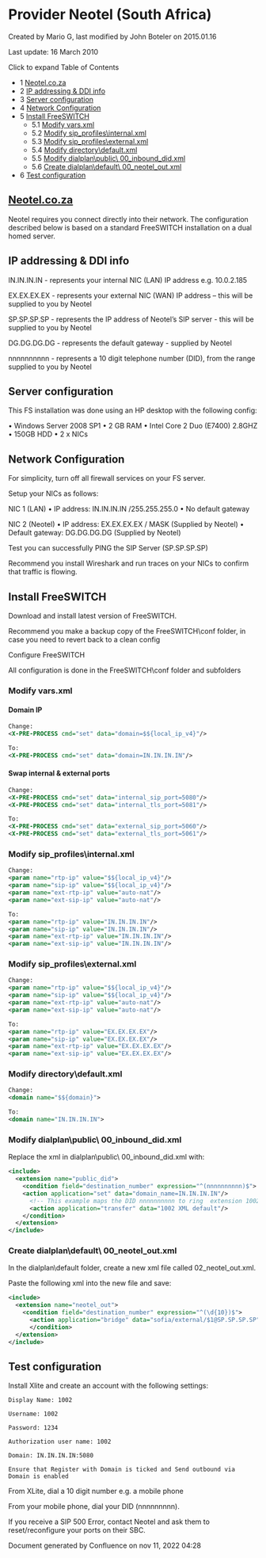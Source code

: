 
# Provider Neotel (South Africa) 

 Created by  Mario G, last modified by  John Boteler on 2015.01.16

Last update: 16 March 2010

Click to expand Table of Contents

* 1 [Neotel.co.za](#-freeswitch--provider-neotel-south-africa-)
* 2 [IP addressing & DDI info](#ip-addressing--ddi-info)
* 3 [Server configuration](#server-configuration)
* 4 [Network Configuration](#network-configuration)
* 5 [Install FreeSWITCH](#install-freeswitch)  
   * 5.1 [Modify vars.xml](#modify-varsxml)  
   * 5.2 [Modify sip\_profiles\\internal.xml](#modify-sip_profilesinternalxml)  
   * 5.3 [Modify sip\_profiles\\external.xml](#modify-sip_profilesexternalxml)  
   * 5.4 [Modify directory\\default.xml](#modify-directorydefaultxml)  
   * 5.5 [Modify dialplan\\public\\ 00\_inbound\_did.xml](#modify-dialplanpublic00_inbound_didxml)  
   * 5.6 [Create dialplan\\default\\ 00\_neotel\_out.xml](#create-dialplandefault02_neotel_outxml)
* 6 [Test configuration](#test-configuration)

## [Neotel.co.za](http://neotel.co.za)

Neotel requires you connect directly into their network. The configuration described below is based on a standard FreeSWITCH installation on a dual homed server.

## IP addressing & DDI info

IN.IN.IN.IN - represents your internal NIC (LAN) IP address e.g. 10.0.2.185

EX.EX.EX.EX - represents your external NIC (WAN) IP address – this will be supplied to you by Neotel

SP.SP.SP.SP - represents the IP address of Neotel’s SIP server - this will be supplied to you by Neotel

DG.DG.DG.DG - represents the default gateway - supplied by Neotel

nnnnnnnnnn - represents a 10 digit telephone number (DID), from the range supplied to you by Neotel

## Server configuration

This FS installation was done using an HP desktop with the following config:

• Windows Server 2008 SP1 • 2 GB RAM • Intel Core 2 Duo (E7400) 2.8GHZ • 150GB HDD • 2 x NICs

## Network Configuration

For simplicity, turn off all firewall services on your FS server.

  
Setup your NICs as follows:

NIC 1 (LAN) • IP address: IN.IN.IN.IN /255.255.255.0 • No default gateway

NIC 2 (Neotel) • IP address: EX.EX.EX.EX / MASK (Supplied by Neotel) • Default gateway: DG.DG.DG.DG (Supplied by Neotel)

Test you can successfully PING the SIP Server (SP.SP.SP.SP)

Recommend you install Wireshark and run traces on your NICs to confirm that traffic is flowing.

## Install FreeSWITCH

Download and install latest version of FreeSWITCH.

Recommend you make a backup copy of the FreeSWITCH\\conf folder, in case you need to revert back to a clean config

Configure FreeSWITCH

All configuration is done in the FreeSWITCH\\conf folder and subfolders

### Modify vars.xml

#### Domain IP

```xml
Change: 
<X-PRE-PROCESS cmd="set" data="domain=$${local_ip_v4}"/>

To: 
<X-PRE-PROCESS cmd="set" data="domain=IN.IN.IN.IN"/>
```

#### Swap internal & external ports

```xml
Change:
<X-PRE-PROCESS cmd="set" data="internal_sip_port=5080"/>
<X-PRE-PROCESS cmd="set" data="internal_tls_port=5081"/>

To: 
<X-PRE-PROCESS cmd="set" data="external_sip_port=5060"/>
<X-PRE-PROCESS cmd="set" data="external_tls_port=5061"/>
```

### Modify sip_profiles\\internal.xml

```xml
Change: 
<param name="rtp-ip" value="$${local_ip_v4}"/>
<param name="sip-ip" value="$${local_ip_v4}"/>
<param name="ext-rtp-ip" value="auto-nat"/>
<param name="ext-sip-ip" value="auto-nat"/>

To: 
<param name="rtp-ip" value="IN.IN.IN.IN"/>
<param name="sip-ip" value="IN.IN.IN.IN"/>
<param name="ext-rtp-ip" value="IN.IN.IN.IN"/>
<param name="ext-sip-ip" value="IN.IN.IN.IN"/>
```

### Modify sip_profiles\\external.xml

```xml
Change: 
<param name="rtp-ip" value="$${local_ip_v4}"/>
<param name="sip-ip" value="$${local_ip_v4}"/>
<param name="ext-rtp-ip" value="auto-nat"/>
<param name="ext-sip-ip" value="auto-nat"/>

To:
<param name="rtp-ip" value="EX.EX.EX.EX"/>
<param name="sip-ip" value="EX.EX.EX.EX"/>
<param name="ext-rtp-ip" value="EX.EX.EX.EX"/>
<param name="ext-sip-ip" value="EX.EX.EX.EX"/>
```

### Modify directory\\default.xml

```xml
Change: 
<domain name="$${domain}">

To:
<domain name="IN.IN.IN.IN"> 
```

### Modify dialplan\\public\\ 00_inbound_did.xml

Replace the xml in dialplan\\public\\ 00\_inbound\_did.xml with:

```xml
<include>
  <extension name="public_did">
    <condition field="destination_number" expression="^(nnnnnnnnnn)$">
    <action application="set" data="domain_name=IN.IN.IN.IN"/>
      <!-- This example maps the DID nnnnnnnnnn to ring  extension 1002 in the default context -->
      <action application="transfer" data="1002 XML default"/>
    </condition>
  </extension>
</include> 
```

### Create dialplan\\default\\ 00_neotel_out.xml

In the dialplan\\default folder, create a new xml file called 02\_neotel\_out.xml.

Paste the following xml into the new file and save:

```xml
<include>
  <extension name="neotel_out">
    <condition field="destination_number" expression="^(\d{10})$">
      <action application="bridge" data="sofia/external/$1@SP.SP.SP.SP"/>
      </condition>
  </extension>
</include>
```

## Test configuration

Install Xlite and create an account with the following settings:

```text
Display Name: 1002

Username: 1002

Password: 1234

Authorization user name: 1002

Domain: IN.IN.IN.IN:5080 

Ensure that Register with Domain is ticked and Send outbound via Domain is enabled 
```

From XLite, dial a 10 digit number e.g. a mobile phone

From your mobile phone, dial your DID (nnnnnnnnn).

If you receive a SIP 500 Error, contact Neotel and ask them to reset/reconfigure your ports on their SBC.

Document generated by Confluence on nov 11, 2022 04:28
